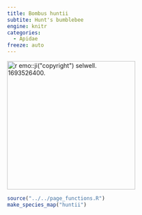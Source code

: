 ```yaml
---
title: Bombus huntii
subtite: Hunt's bumblebee
engine: knitr
categories:
  - Apidae
freeze: auto
---
```

[![`r emo::ji("copyright")` selwell. 1693526400.](https://inaturalist-open-data.s3.amazonaws.com/photos/315947355/medium.jpeg){height=300}](https://inaturalist.ca/observations?place_id=7085&quality_grade=research&subview=map&taxon_id=154043)

```r
source("../../page_functions.R")
make_species_map("huntii")
```
